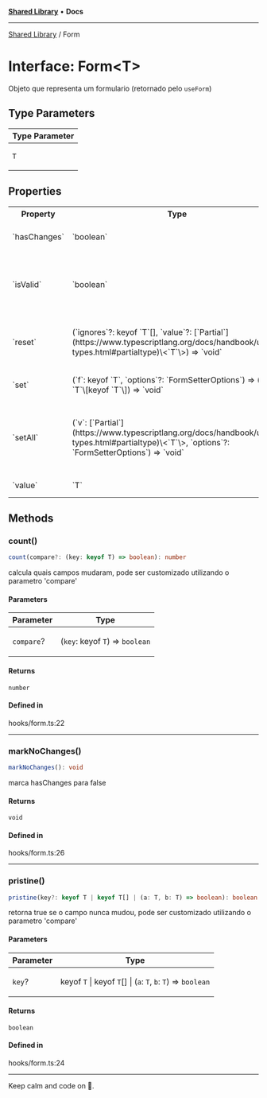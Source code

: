 
<Meta title="Libs/Shared/interfaces/Form" />



[**Shared Library**](/?path=/docs/libs-shared-overview--page) • **Docs**

***

[Shared Library](/?path=/docs/libs-shared-overview--page) / Form

# Interface: Form\<T\>

Objeto que representa um formulario (retornado pelo `useForm`)

## Type Parameters

<table>
<thead>
<tr>
<th>Type Parameter</th>
</tr>
</thead>
<tbody>
<tr>
<td>

`T`

</td>
</tr>
</tbody>
</table>

## Properties

<table>
<tr><th>Property</th><th>Type</th><th>Description</th><th>Defined in</th></tr>
<tr></tr>
<tr><td>`hasChanges`</td><td>`boolean`</td><td>retorna true se change any field</td><td>hooks/form.ts:20</td></tr>
<tr><td>`isValid`</td><td>`boolean`</td><td>retorna valor do calculo do validator dos campos</td><td>hooks/form.ts:18</td></tr>
<tr><td>`reset`</td><td>(`ignores`?: keyof `T`[], `value`?: [`Partial`](https://www.typescriptlang.org/docs/handbook/utility-types.html#partialtype)\<`T`\>) => `void`</td><td>reset fields, can ignores any field e set field same time</td><td>hooks/form.ts:16</td></tr>
<tr><td>`set`</td><td>(`f`: keyof `T`, `options`?: `FormSetterOptions`) => (`v`: `T`\[keyof `T`\]) => `void`</td><td>muda um campo por vez</td><td>hooks/form.ts:12</td></tr>
<tr><td>`setAll`</td><td>(`v`: [`Partial`](https://www.typescriptlang.org/docs/handbook/utility-types.html#partialtype)\<`T`\>, `options`?: `FormSetterOptions`) => `void`</td><td>muda todos os campos, se undefined mantem valor anterior</td><td>hooks/form.ts:14</td></tr>
<tr><td>`value`</td><td>`T`</td><td>valor atual do form</td><td>hooks/form.ts:10</td></tr>
</table>

## Methods

### count()

```ts
count(compare?: (key: keyof T) => boolean): number
```

calcula quais campos mudaram, pode ser customizado utilizando o parametro 'compare'

#### Parameters

<table>
<thead>
<tr>
<th>Parameter</th>
<th>Type</th>
</tr>
</thead>
<tbody>
<tr>
<td>

`compare`?

</td>
<td>

(`key`: keyof `T`) => `boolean`

</td>
</tr>
</tbody>
</table>

#### Returns

`number`

#### Defined in

hooks/form.ts:22

***

### markNoChanges()

```ts
markNoChanges(): void
```

marca hasChanges para false

#### Returns

`void`

#### Defined in

hooks/form.ts:26

***

### pristine()

```ts
pristine(key?: keyof T | keyof T[] | (a: T, b: T) => boolean): boolean
```

retorna true se o campo nunca mudou, pode ser customizado utilizando o parametro 'compare'

#### Parameters

<table>
<thead>
<tr>
<th>Parameter</th>
<th>Type</th>
</tr>
</thead>
<tbody>
<tr>
<td>

`key`?

</td>
<td>

keyof `T` \| keyof `T`[] \| (`a`: `T`, `b`: `T`) => `boolean`

</td>
</tr>
</tbody>
</table>

#### Returns

`boolean`

#### Defined in

hooks/form.ts:24


***

Keep calm and code on 🤘.